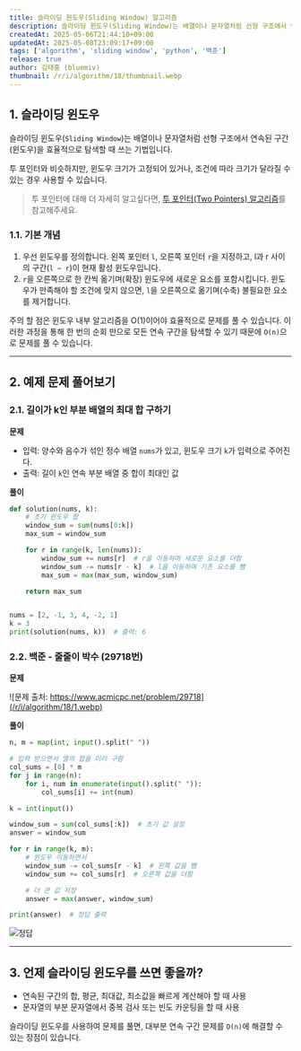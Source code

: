 ```yaml
---
title: 슬라이딩 윈도우(Sliding Window) 알고리즘
description: 슬라이딩 윈도우(Sliding Window)는 배열이나 문자열처럼 선형 구조에서 연속된 구간(윈도우)을 효율적으로 탐색할 때 쓰는 기법입니다. 투 포인터와 비슷하지만 약간의 차이가 있고, 본 글에서는 슬라이딩 윈도우에 대해 설명합니다.
createdAt: 2025-05-06T21:44:10+09:00
updatedAt: 2025-05-08T23:09:17+09:00
tags: ['algorithm', 'sliding window', 'python', '백준']
release: true
author: 김태홍 (bluemiv)
thumbnail: /r/i/algorithm/18/thumbnail.webp
---
```


## 1. 슬라이딩 윈도우

슬라이딩 윈도우(`Sliding Window`)는 배열이나 문자열처럼 선형 구조에서 연속된 구간(윈도우)을 효율적으로 탐색할 때 쓰는 기법입니다.

투 포인터와 비슷하지만, 윈도우 크기가 고정되어 있거나, 조건에 따라 크기가 달라질 수 있는 경우 사용할 수 있습니다.

> 투 포인터에 대해 더 자세히 알고싶다면, [투 포인터(Two Pointers) 알고리즘](/blog/algorithm/9)를 참고해주세요.

### 1.1. 기본 개념

1. 우선 윈도우를 정의합니다. 왼쪽 포인터 `l`, 오른쪽 포인터 `r`을 지정하고, l과 r 사이의 구간(`l ~ r`)이 현재 활성 윈도우입니다.
2. `r`을 오른쪽으로 한 칸씩 옮기며(확장) 윈도우에 새로운 요소를 포함시킵니다. 윈도우가 만족해야 할 조건에 맞지 않으면, `l`을 오른쪽으로 옮기며(수축) 불필요한 요소를 제거합니다.

주의 할 점은 윈도우 내부 알고리즘을 O(1)이어야 효율적으로 문제를 풀 수 있습니다. 이러한 과정을 통해 한 번의 순회 만으로 모든 연속 구간을 탐색할 수 있기 때문에 `O(n)`으로 문제를 풀 수 있습니다.

---

## 2. 예제 문제 풀어보기

### 2.1. 길이가 k인 부분 배열의 최대 합 구하기

**문제**

- 입력: 양수와 음수가 섞인 정수 배열 `nums`가 있고, 윈도우 크기 `k`가 입력으로 주어진다.
- 출력: 길이 `k`인 연속 부분 배열 중 합이 최대인 값

**풀이**

```python
def solution(nums, k):
    # 초기 윈도우 합
    window_sum = sum(nums[0:k])
    max_sum = window_sum

    for r in range(k, len(nums)):
        window_sum += nums[r]  # r을 이동하며 새로운 요소를 더함
        window_sum -= nums[r - k]  # l을 이동하며 기존 요소를 뺌
        max_sum = max(max_sum, window_sum)

    return max_sum


nums = [2, -1, 3, 4, -2, 1]
k = 3
print(solution(nums, k))  # 출력: 6
```

### 2.2. 백준 - 줄줄이 박수 (29718번)

**문제**

![문제 출처: https://www.acmicpc.net/problem/29718](/r/i/algorithm/18/1.webp)

**풀이**

```python {16, 17}
n, m = map(int, input().split(" "))

# 입력 받으면서 열의 합을 미리 구함
col_sums = [0] * m
for j in range(n):
    for i, num in enumerate(input().split(" ")):
        col_sums[i] += int(num)

k = int(input())

window_sum = sum(col_sums[:k])  # 초기 값 설정
answer = window_sum

for r in range(k, m):
    # 윈도우 이동하면서
    window_sum -= col_sums[r - k]  # 왼쪽 값을 뺌
    window_sum += col_sums[r]  # 오른쪽 값을 더함

    # 더 큰 값 저장
    answer = max(answer, window_sum)

print(answer)  # 정답 출력
```

![정답](/r/i/algorithm/18/2.webp)

---

## 3. 언제 슬라이딩 윈도우를 쓰면 좋을까?

- 연속된 구간의 합, 평균, 최대값, 최소값을 빠르게 계산해야 할 때 사용
- 문자열의 부분 문자열에서 중복 검사 또는 빈도 카운팅을 할 때 사용

슬라이딩 윈도우를 사용하여 문제를 풀면, 대부분 연속 구간 문제를 `O(n)`에 해결할 수 있는 장점이 있습니다.
